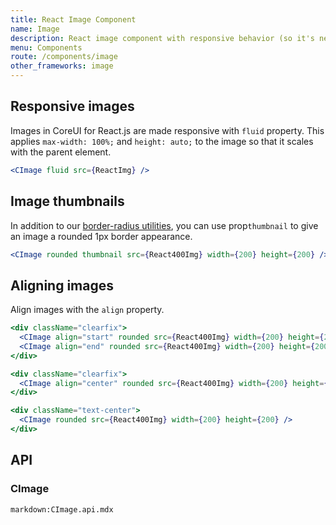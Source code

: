 ```yaml
---
title: React Image Component
name: Image
description: React image component with responsive behavior (so it's never become larger than their parent element) and special styles.
menu: Components
route: /components/image
other_frameworks: image
---
```




## Responsive images

Images in CoreUI for React.js are made responsive with `fluid` property. This applies `max-width: 100%;` and `height: auto;` to the image so that it scales with the parent element.

```jsx preview
<CImage fluid src={ReactImg} />
```

## Image thumbnails

In addition to our [border-radius utilities](https://coreui.io/docs/utilities/borders), you can use prop`thumbnail` to give an image a rounded 1px border appearance.

```jsx preview
<CImage rounded thumbnail src={React400Img} width={200} height={200} />
```

## Aligning images

Align images with the `align` property.

```jsx preview
<div className="clearfix">
  <CImage align="start" rounded src={React400Img} width={200} height={200} />
  <CImage align="end" rounded src={React400Img} width={200} height={200} />
</div>
```

```jsx preview
<div className="clearfix">
  <CImage align="center" rounded src={React400Img} width={200} height={200} />
</div>
```

```jsx preview
<div className="text-center">
  <CImage rounded src={React400Img} width={200} height={200} />
</div>
```

## API

### CImage

`markdown:CImage.api.mdx`
